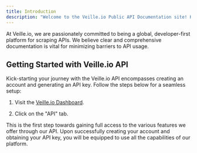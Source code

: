 ```yaml
---
title: Introduction
description: "Welcome to the Veille.io Public API Documentation site! Here you'll be able to find all the information you'll need to get up and running with Veille.io."
---
```


At Veille.io, we are passionately committed to being a global, developer-first platform for scraping APIs. We believe clear and comprehensive documentation is vital for minimizing barriers to API usage.

## Getting Started with Veille.io API

Kick-starting your journey with the Veille.io API encompasses creating an account and generating an API key. Follow the steps below for a seamless setup:

1. Visit the [Veille.io Dashboard](/authentication).

2. Click on the "API" tab.

This is the first step towards gaining full access to the various features we offer through our API. Upon successfully creating your account and obtaining your API key, you will be equipped to use all the capabilities of our platform.
